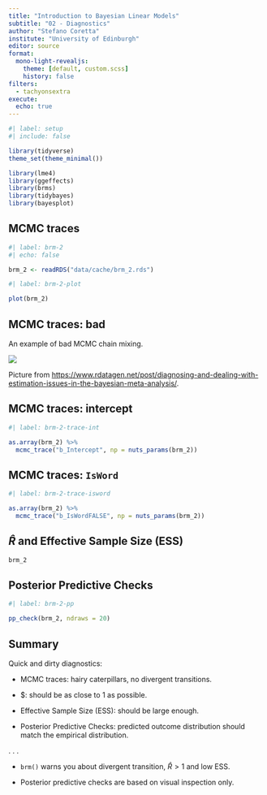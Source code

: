 ```yaml
---
title: "Introduction to Bayesian Linear Models"
subtitle: "02 - Diagnostics"
author: "Stefano Coretta"
institute: "University of Edinburgh"
editor: source
format:
  mono-light-revealjs:
    theme: [default, custom.scss]
    history: false
filters:
  - tachyonsextra
execute: 
  echo: true
---
```


```r
#| label: setup
#| include: false

library(tidyverse)
theme_set(theme_minimal())

library(lme4)
library(ggeffects)
library(brms)
library(tidybayes)
library(bayesplot)
```

## MCMC traces

```r
#| label: brm-2
#| echo: false

brm_2 <- readRDS("data/cache/brm_2.rds")
```

```r
#| label: brm-2-plot

plot(brm_2)
```

## MCMC traces: bad

An example of bad MCMC chain mixing.

![](/img/trace_c.png){fig-align="center"}

::: notes
Picture from <https://www.rdatagen.net/post/diagnosing-and-dealing-with-estimation-issues-in-the-bayesian-meta-analysis/>.
:::

## MCMC traces: intercept

```r
#| label: brm-2-trace-int

as.array(brm_2) %>%
  mcmc_trace("b_Intercept", np = nuts_params(brm_2))
```

## MCMC traces: `IsWord`

```r
#| label: brm-2-trace-isword

as.array(brm_2) %>%
  mcmc_trace("b_IsWordFALSE", np = nuts_params(brm_2))
```

## $\hat{R}$ and Effective Sample Size (ESS)

```r
brm_2
```

## Posterior Predictive Checks

```r
#| label: brm-2-pp

pp_check(brm_2, ndraws = 20)
```

## Summary

::: box-tip
Quick and dirty diagnostics:

- MCMC traces: hairy caterpillars, no divergent transitions.

- $\hat{R}: should be as close to 1 as possible.

- Effective Sample Size (ESS): should be large enough.

- Posterior Predictive Checks: predicted outcome distribution should match the empirical distribution.
:::

. . .

::: box-warning
- `brm()` warns you about divergent transition, $\hat{R} > 1$ and low ESS.

- Posterior predictive checks are based on visual inspection only.
:::
